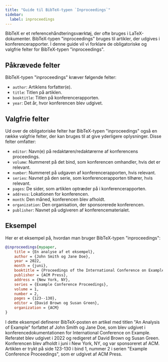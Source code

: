 ```yaml
---
title: "Guide til BibTeX-typen `Inproceedings`"
sidebar:
  label: inproceedings
---
```



BibTeX er et referencehåndteringsværktøj, der ofte bruges i LaTeX-dokumenter. BibTeX-typen "inproceedings" bruges til artikler, der udgives i konferencerapporter. I denne guide vil vi forklare de obligatoriske og valgfrie felter for BibTeX-typen "inproceedings".

<CiteDrive/>

## Påkrævede felter

BibTeX-typen "inproceedings" kræver følgende felter:

- `author`: Artiklens forfatter(e).
- `title`: Titlen på artiklen.
- `booktitle`: Titlen på konferencerapporten.
- `year`: Det år, hvor konferencen blev udgivet.

## Valgfrie felter

Ud over de obligatoriske felter har BibTeX-typen "inproceedings" også en række valgfrie felter, der kan bruges til at give yderligere oplysninger. Disse felter omfatter:

- `editor`: Navn(e) på redaktøren/redaktørerne af konferencens proceedings.
- `volume`: Nummeret på det bind, som konferencen omhandler, hvis det er relevant.
- `number`: Nummeret på udgaven af konferencerapporten, hvis relevant.
- `series`: Navnet på den serie, som konferencerapporten tilhører, hvis relevant.
- `pages`: De sider, som artiklen optræder på i konferencerapporten.
- `address`: Lokationen for konferencen.
- `month`: Den måned, konferencen blev afholdt.
- `organization`: Den organisation, der sponsorerede konferencen.
- `publisher`: Navnet på udgiveren af konferencematerialet.

## Eksempel

Her er et eksempel på, hvordan man bruger BibTeX-typen "inproceedings":


```bibtex
@inproceedings{mypaper,
	title = {En analyse af et eksempel},
	author = {John Smith og Jane Doe},
	year = 2022,
	month = {juni},
	booktitle = {Proceedings of the International Conference on Example},
	publisher = {ACM Press},
	address = {New York, NY},
	series = {Example Conference Proceedings},
	volume = 1,
	number = 2,
	pages = {123--130},
	editor = {David Brown og Susan Green},
	organization = {ACM}
}

```

I dette eksempel definerer BibTeX-posten en artikel med titlen "An Analysis of Example" forfattet af John Smith og Jane Doe, som blev udgivet i konferencedokumentationen for International Conference on Example. Referatet blev udgivet i 2022 og redigeret af David Brown og Susan Green. Konferencen blev afholdt i juni i New York, NY, og var sponsoreret af ACM. Artiklen er trykt på side 123-130 i bind 1, nummer 2 i serien "Example Conference Proceedings", som er udgivet af ACM Press.